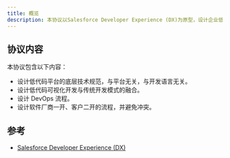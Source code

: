 ```yaml
---
title: 概览
description: 本协议以Salesforce Developer Experience (DX)为原型，设计企业低代码DevOps平台基座的基础规范。
---
```



## 协议内容

本协议包含以下内容：

- 设计低代码平台的底层技术规范，与平台无关，与开发语言无关。
- 设计低代码可视化开发与传统开发模式的融合。
- 设计 DevOps 流程。
- 设计软件厂商一开、客户二开的流程，并避免冲突。

## 参考

- [Salesforce Developer Experience (DX)](https://developer.salesforce.com/developer-centers/developer-experience) 

